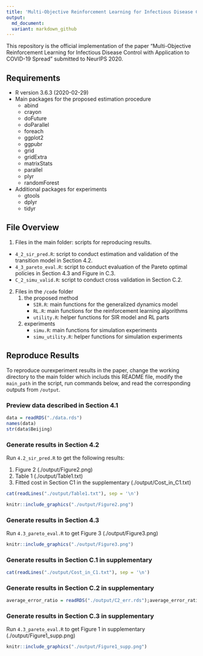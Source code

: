 ```yaml
---
title: 'Multi-Objective Reinforcement Learning for Infectious Disease Control with Application to COVID-19 Spread'
output:
  md_document:
  variant: markdown_github
---
```


This repository is the official implementation of the paper "Multi-Objective Reinforcement Learning for Infectious Disease Control with Application to COVID-19 Spread" submitted to NeurIPS 2020. 

## Requirements
* R version 3.6.3 (2020-02-29)
* Main packages for the proposed estimation procedure
    - abind
    - crayon
    - doFuture
    - doParallel
    - foreach
    - ggplot2
    - ggpubr
    - grid
    - gridExtra
  	- matrixStats
  	- parallel
  	- plyr
  	- randomForest
  	

* Additional packages for experiments
    - gtools
    - dplyr
    - tidyr



## File Overview
1. Files in the main folder: scripts for reproducing results. 

  * `4_2_sir_pred.R`: script to conduct estimation and validation of the transition model in Section 4.2.
  * `4_3_pareto_eval.R`: script to conduct evaluation of the Pareto optimal policies in Section 4.3 and Figure in C.3.
  * `C_2_simu_valid.R`: script to conduct cross validation in Section C.2.
  
  
2. Files in the `/code` folder
    1. the proposed method
        * `SIR.R`: main functions for the generalized dynamics model
        * `RL.R`: main functions for the reinforcement learning algorithms
        * `utility.R`: helper functions for SIR model and RL parts
    2. experiments
        * `simu.R`: main functions for simulation experiments
        * `simu_utility.R`: helper functions for simulation experiments

## Reproduce Results

To reproduce ourexperiment results in the paper, change the working directory to the main folder which includs this README file, modify the `main_path` in the script, run commands below, and read the corresponding outputs from `/output`. 

###  Preview data described in Section 4.1

```r
data = readRDS("./data.rds")
names(data)
str(data$Beijing)
```




###  Generate results in Section 4.2
Run `4.2_sir_pred.R` to get the following results:

  1. Figure 2 (./output/Figure2.png) 
  2. Table 1 (./output/Table1.txt)
  3. Fitted cost in Section C1 in the supplementary (./output/Cost_in_C1.txt)


```r
cat(readLines("./output/Table1.txt"), sep = '\n')
```


```r
knitr::include_graphics("./output/Figure2.png")
```




###  Generate results in Section 4.3
Run `4.3_pareto_eval.R` to get Figure 3 (./output/Figure3.png) 

```r
knitr::include_graphics("./output/Figure3.png")
```
 

###  Generate results in Section C.1 in supplementary
```r
cat(readLines("./output/Cost_in_C1.txt"), sep = '\n')
```

###  Generate results in Section C.2 in supplementary
  
```r
average_error_ratio = readRDS("./output/C2_err.rds");average_error_ratio
```  
    
###  Generate results in Section C.3 in supplementary
Run `4.3_pareto_eval.R` to get Figure 1 in supplementary (./output/Figure1_supp.png)
 
```r
knitr::include_graphics("./output/Figure1_supp.png")
``` 
